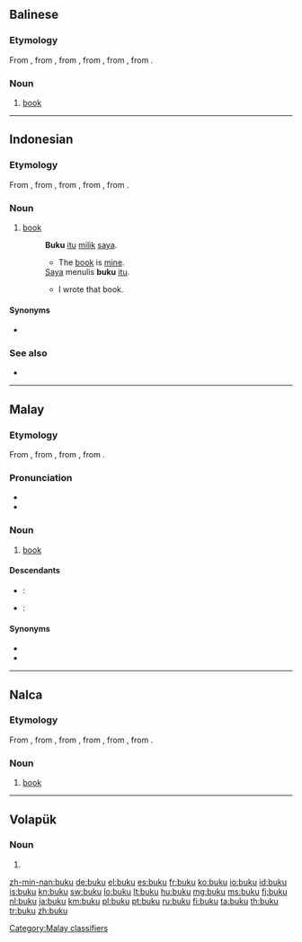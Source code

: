 ==Balinese==

===Etymology===
From {{etyl|id|ban}} {{term|buku|lang=id}}, from {{etyl|ms|ban}} {{term|buku|lang=ms}}, from {{etyl|nl|ban}} {{term|boek|lang=nl}}, from {{etyl|dum|ban}} {{term|boec|lang=dum}}, from {{etyl|odt|ban}} {{term|buok|lang=odt}}, from {{etyl|gem-pro|ban}} {{recons|bōks|lang=gem-pro}}.

===Noun===
{{head|ban|noun}}

# [[book]] {{gloss|collection of sheets of paper bound together containing printed or written material}}

----

==Indonesian==

===Etymology===
From {{etyl|ms|id}} {{term|buku|lang=ms}}, from {{etyl|nl|id}} {{term|boek|lang=nl}}, from {{etyl|dum|id}} {{term|boec|lang=dum}}, from {{etyl|odt|id}} {{term|buok|lang=odt}}, from {{etyl|gem-pro|id}} {{recons|bōks|lang=gem-pro}}.

===Noun===
{{id-noun}}

# [[book]] {{gloss|collection of sheets of paper bound together containing printed or written material}}
#: '''Buku''' [[itu]] [[milik]] [[saya]].
#:* The [[book]] is [[mine]].
#: [[saya|Saya]] menulis '''buku''' [[itu]].
#:* I wrote that book.

====Synonyms====
* {{l|id|kitab}}

===See also===
* {{l|id|perpustakaan}}

----

==Malay==

===Etymology===
From {{etyl|nl|ms}} {{term|boek|lang=nl}}, from {{etyl|dum|ms}} {{term|boec|lang=dum}}, from {{etyl|odt|ms}} {{term|buok|lang=odt}}, from {{etyl|gem-pro|ms}} {{recons|bōks|lang=gem-pro}}.

===Pronunciation===
* {{IPA|/buku/|lang=ms}}
* {{rhymes|uku|ku|u|lang=ms}}

===Noun===
{{head|ms|noun}}

# [[book]] {{gloss|collection of sheets of paper bound together containing printed or written material}}

====Descendants====
{{top2}}
* {{etyl|ban|-}}: {{l|ban|buku}}
{{mid2}}
* {{etyl|id|-}}: {{l|id|buku}}
{{bottom}}

====Synonyms====
* {{l|ms|kitab}}
* {{l|ms|pustaka}}

[[Category:Malay classifiers]]

----

==Nalca==

===Etymology===
From {{etyl|id|nlc}} {{term|buku|lang=id}}, from {{etyl|ms|nlc}} {{term|buku|lang=ms}}, from {{etyl|nl|nlc}} {{term|boek|lang=nl}}, from {{etyl|dum|nlc}} {{term|boec|lang=dum}}, from {{etyl|odt|nlc}} {{term|buok|lang=odt}}, from {{etyl|gem-pro|nlc}} {{recons|bōks|lang=gem-pro}}.

===Noun===
{{head|nlc|noun}}

# [[book]] {{gloss|collection of sheets of paper bound together containing printed or written material}}

----

==Volapük==

===Noun===
{{head|vo|noun form}}

# {{inflection of|buk||predicative|s|lang=vo}}

[[zh-min-nan:buku]]
[[de:buku]]
[[el:buku]]
[[es:buku]]
[[fr:buku]]
[[ko:buku]]
[[io:buku]]
[[id:buku]]
[[is:buku]]
[[kn:buku]]
[[sw:buku]]
[[lo:buku]]
[[lt:buku]]
[[hu:buku]]
[[mg:buku]]
[[ms:buku]]
[[fj:buku]]
[[nl:buku]]
[[ja:buku]]
[[km:buku]]
[[pl:buku]]
[[pt:buku]]
[[ru:buku]]
[[fi:buku]]
[[ta:buku]]
[[th:buku]]
[[tr:buku]]
[[zh:buku]]